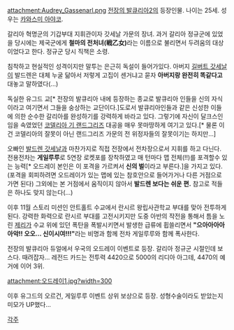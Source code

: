 attachment:Audrey_Gassenarl.png
[[전장의 발큐리아2]]의 등장인물. 나이는 25세. 성우는 [[카와스미 아야코]].

갈리아 혁명군의 기갑부대 지휘관이자 갓세날 가문의 장녀. 과거 갈리아 정규군에 있었을 당시에는 제국군에게 '''철마의 전처녀(戦乙女)'''라는 이름으로 불리면서 두려움의 대상이었다고 한다. 정규군 당시 직책은 소령.

침착하고 현실적인 성격이지만 말투는 은근히 독설이 들어가있다. 아버지 [[길버트 갓세날]]이 발드렌은 대체 누굴 닮아서 저렇게 고집이 센거냐고 묻자 '''아버지랑 완전히 똑같다고''' 대놓고 말하였다(...)

독실한 유그드 교[* 전장의 발큐리아 내에 등장하는 종교로 발큐리아 인들을 신의 자식이라고 여기면서 그들을 숭상하는 교단이다.]도로서 발큐리아인들과 같은 신성한 이들에 의한 순수한 갈리아를 완성하기를 강력하게 바라고 있다. 그렇기에 자신이 달크스인임을 속였었던 [[코델리아 기 랜드그리즈]] 대공을 매우 못마땅하게 여기고 있다.[* 물론 이건 코델리아의 잘못이 아닌 랜드그리즈 가문의 전 위정자들의 잘못이기는 하지만...]

오빠인 [[발드렌 갓세날]]과 마찬가지로 직접 전장에서 전차장으로서 지휘를 하고 다닌다. 전용전차는 '''게일루루'''로 5연장 로켓포를 장착하였고 매 턴마다 맵 전체(!!)를 포격할수 있는 능력[* 오드레이 본인은 이 포격을 가르켜서 '''신의 벌'''이라고 부른다.]을 가지고 있다.(포격을 회피하려면 오드레이가 있는 맵에 있는 참호안으로 들어가거나 다른 거점으로 가면 된다) 그외에는 본 거점에서 움직이지 않아서 '''발드렌 보다는 쉬운 편.''' 참고로 적들은 하나도 맞지 않는다(...)

이후 11월 스토리 미션인 안트홀트 수교에서 란시르 왕립사관학교 부대를 맞아 전투하게 된다. 강력한 화력으로 란시르 부대를 고전시키지만 도중 아반의 작전을 통해서 틈을 노린 [[제리]]가 수교 위에 있던 폭탄을 폭발시키면서 발생한 급류에 휩쓸리면서 '''"으아아아아아악!! 오오... 신이시여!!!"'''라는 비명과 함께 전차 게일루루와 함께 폭사한다. 

전장의 발큐리아 듀얼에서 우국의 오드레이 이벤트로 등장. 갈리아 정규군 시절인데 보스다. 때려잡자... 레전드 카드는 전투력 4420으로 5000의 리디아 아그테, 4470의 예거에 이어 3위. 

attachment:오드레이1.jpg?width=300

이후 유그드의 오르건, 게일루루 이벤트 상위 보상으로 등장. 성형수술이라도 받았는지 미모가 UP했다...

[[각주]]
